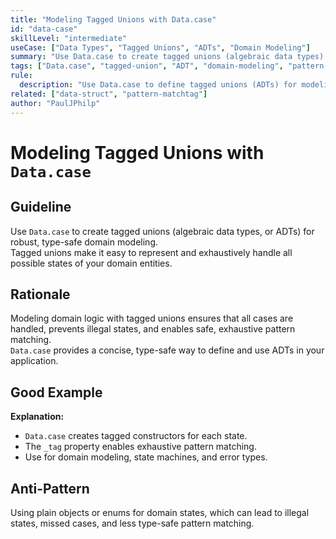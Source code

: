 ```yaml
---
title: "Modeling Tagged Unions with Data.case"
id: "data-case"
skillLevel: "intermediate"
useCase: ["Data Types", "Tagged Unions", "ADTs", "Domain Modeling"]
summary: "Use Data.case to create tagged unions (algebraic data types) for robust, type-safe domain modeling and pattern matching."
tags: ["Data.case", "tagged-union", "ADT", "domain-modeling", "pattern-matching", "data-type", "effect"]
rule:
  description: "Use Data.case to define tagged unions (ADTs) for modeling domain-specific states and enabling exhaustive pattern matching."
related: ["data-struct", "pattern-matchtag"]
author: "PaulJPhilp"
---
```


# Modeling Tagged Unions with `Data.case`

## Guideline

Use `Data.case` to create tagged unions (algebraic data types, or ADTs) for robust, type-safe domain modeling.  
Tagged unions make it easy to represent and exhaustively handle all possible states of your domain entities.

## Rationale

Modeling domain logic with tagged unions ensures that all cases are handled, prevents illegal states, and enables safe, exhaustive pattern matching.  
`Data.case` provides a concise, type-safe way to define and use ADTs in your application.

## Good Example

<Example path="./src/data-case.ts" />

**Explanation:**  
- `Data.case` creates tagged constructors for each state.
- The `_tag` property enables exhaustive pattern matching.
- Use for domain modeling, state machines, and error types.

## Anti-Pattern

Using plain objects or enums for domain states, which can lead to illegal states, missed cases, and less type-safe pattern matching.
